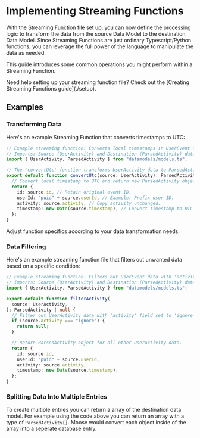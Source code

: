 
# Implementing Streaming Functions

With the Streaming Function file set up, you can now define the processing logic to transform the data from the source Data Model to the destination Data Model. Since Streaming Functions are just ordinary Typescript/Python functions, you can leverage the full power of the language to manipulate the data as needed.

This guide introduces some common operations you might perform within a Streaming Function.

<Callout>
  Need help setting up your streaming function file? Check out the [Creating
  Streaming Functions guide](./setup).
</Callout>

## Examples

### Transforming Data

Here's an example Streaming Function that converts timestamps to UTC:

```ts filename="/functions/UserActivity__ParsedActivity.ts" copy {12}
// Example streaming function: Converts local timestamps in UserEvent data to UTC.
// Imports: Source (UserActivity) and Destination (ParsedActivity) data models.
import { UserActivity, ParsedActivity } from "datamodels/models.ts";

// The 'convertUtc' function transforms UserActivity data to ParsedActivity format.
export default function convertUtc(source: UserActivity): ParsedActivity {
  // Convert local timestamp to UTC and return new ParsedActivity object.
  return {
    id: source.id, // Retain original event ID.
    userId: "puid" + source.userId, // Example: Prefix user ID.
    activity: source.activity, // Copy activity unchanged.
    timestamp: new Date(source.timestamp), // Convert timestamp to UTC.
  };
}
```

Adjust function specifics according to your data transformation needs.

### Data Filtering

Here's an example streaming function file that filters out unwanted data based on a specific condition:

```ts filename="/functions/UserActivity__ParsedActivity.ts" copy {7-9}
// Example streaming function: Filters out UserEvent data with 'activity' field set to 'ignore'.
// Imports: Source (UserActivity) and Destination (ParsedActivity) data models.
import { UserActivity, ParsedActivity } from "datamodels/models.ts";

export default function filterActivity(
  source: UserActivity,
): ParsedActivity | null {
  // Filter out UserActivity data with 'activity' field set to 'ignore'.
  if (source.activity === "ignore") {
    return null;
  }

  // Return ParsedActivity object for all other UserActivity data.
  return {
    id: source.id,
    userId: "puid" + source.userId,
    activity: source.activity,
    timestamp: new Date(source.timestamp),
  };
}
```

### Splitting Data Into Multiple Entries

To create multiple entries you can return a array of the destination data model.
For example using the code above you can return an array with a type of `ParsedActivity[]`.
Moose would convert each object inside of the array into a seperate database entry.
